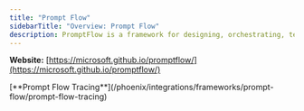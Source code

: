 ```yaml
---
title: "Prompt Flow"
sidebarTitle: "Overview: Prompt Flow"
description: PromptFlow is a framework for designing, orchestrating, testing, and monitoring end-to-end LLM prompt workflows with built-in versioning and analytics
---
```


**Website:** [https://microsoft.github.io/promptflow/](https://microsoft.github.io/promptflow/)

<Columns cols={1}>
  <Card img="https://storage.googleapis.com/arize-phoenix-assets/assets/images/phoenix-docs-images/693da124-image.avif">
    [**Prompt Flow Tracing**](/phoenix/integrations/frameworks/prompt-flow/prompt-flow-tracing)
  </Card>
</Columns>



